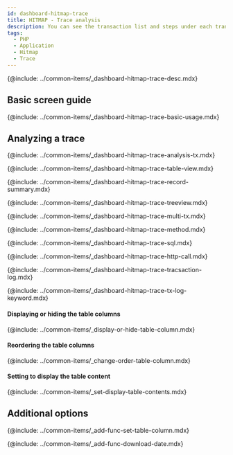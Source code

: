 ```yaml
---
id: dashboard-hitmap-trace
title: HITMAP - Trace analysis
description: You can see the transaction list and steps under each transaction at once by opening the trace analysis window through the Hitmap widget.
tags:
  - PHP
  - Application
  - Hitmap
  - Trace
---
```


<!-- Overview-->

{@include: ../common-items/_dashboard-hitmap-trace-desc.mdx}

## Basic screen guide

{@include: ../common-items/_dashboard-hitmap-trace-basic-usage.mdx}

## Analyzing a trace

{@include: ../common-items/_dashboard-hitmap-trace-analysis-tx.mdx}

<!--### 테이블 뷰-->

{@include: ../common-items/_dashboard-hitmap-trace-table-view.mdx}

<!--### 레코드 요약-->

{@include: ../common-items/_dashboard-hitmap-trace-record-summary.mdx}

<!--### 트리뷰-->

{@include: ../common-items/_dashboard-hitmap-trace-treeview.mdx}

<!--### 멀티 트랜잭션-->

{@include: ../common-items/_dashboard-hitmap-trace-multi-tx.mdx}

<!--### 메소드 요약-->

{@include: ../common-items/_dashboard-hitmap-trace-method.mdx}

<!--### SQL 요약-->

{@include: ../common-items/_dashboard-hitmap-trace-sql.mdx}

<!--### HTTP Call 요약-->

{@include: ../common-items/_dashboard-hitmap-trace-http-call.mdx}

<!--### 트랜잭션 로그-->

{@include: ../common-items/_dashboard-hitmap-trace-tracsaction-log.mdx}

<!--#### 키워드 하이라이트 설정하기, 삭제-->

{@include: ../common-items/_dashboard-hitmap-trace-tx-log-keyword.mdx}

#### Displaying or hiding the table columns

{@include: ../common-items/_display-or-hide-table-column.mdx}

#### Reordering the table columns

{@include: ../common-items/_change-order-table-column.mdx}

#### Setting to display the table content

{@include: ../common-items/_set-display-table-contents.mdx}

## Additional options

<!--### 테이블 컬럼 설정하기 set-table-column-->

{@include: ../common-items/_add-func-set-table-column.mdx}

<!--### 조회 데이터 다운로드-->

{@include: ../common-items/_add-func-download-date.mdx}
